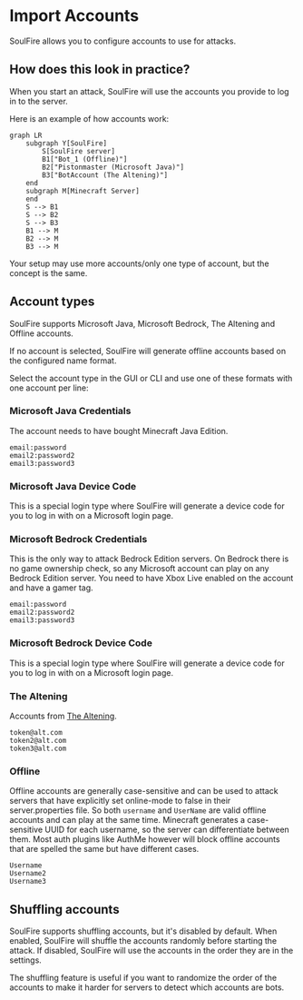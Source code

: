 # Import Accounts

SoulFire allows you to configure accounts to use for attacks.

## How does this look in practice?

When you start an attack, SoulFire will use the accounts you provide to log in to the server.

Here is an example of how accounts work:

```mermaid
graph LR
    subgraph Y[SoulFire]
        S[SoulFire server]
        B1["Bot_1 (Offline)"]
        B2["Pistonmaster (Microsoft Java)"]
        B3["BotAccount (The Altening)"]
    end
    subgraph M[Minecraft Server]
    end
    S --> B1
    S --> B2
    S --> B3
    B1 --> M
    B2 --> M
    B3 --> M
```

Your setup may use more accounts/only one type of account, but the concept is the same.

## Account types

SoulFire supports Microsoft Java, Microsoft Bedrock, The Altening and Offline accounts.

If no account is selected, SoulFire will generate offline accounts based on the configured name format.

Select the account type in the GUI or CLI and use one of these formats with one account per line:

### Microsoft Java Credentials

The account needs to have bought Minecraft Java Edition.

```text
email:password
email2:password2
email3:password3
```

### Microsoft Java Device Code

This is a special login type where SoulFire will generate a device code for you to log in with on a Microsoft login page.

### Microsoft Bedrock Credentials

This is the only way to attack Bedrock Edition servers.
On Bedrock there is no game ownership check, so any Microsoft account can play on any Bedrock Edition server.
You need to have Xbox Live enabled on the account and have a gamer tag.

```text
email:password
email2:password2
email3:password3
```

### Microsoft Bedrock Device Code

This is a special login type where SoulFire will generate a device code for you to log in with on a Microsoft login page.

### The Altening

Accounts from [The Altening](https://thealtening.com/).

```text
token@alt.com
token2@alt.com
token3@alt.com
```

### Offline

Offline accounts are generally case-sensitive and can be used to attack servers that have explicitly set online-mode to false in their server.properties file.
So both `username` and `UserName` are valid offline accounts and can play at the same time.
Minecraft generates a case-sensitive UUID for each username, so the server can differentiate between them.
Most auth plugins like AuthMe however will block offline accounts that are spelled the same but have different cases.

```text
Username
Username2
Username3
```

## Shuffling accounts

SoulFire supports shuffling accounts, but it's disabled by default.
When enabled, SoulFire will shuffle the accounts randomly before starting the attack.
If disabled, SoulFire will use the accounts in the order they are in the settings.

The shuffling feature is useful if you want to randomize the order of the accounts to make it harder for servers to detect which accounts are bots.
